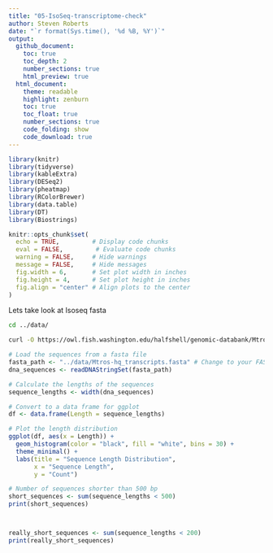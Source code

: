 ```yaml
---
title: "05-IsoSeq-transcriptome-check"
author: Steven Roberts
date: "`r format(Sys.time(), '%d %B, %Y')`" 
output: 
  github_document:
    toc: true
    toc_depth: 2
    number_sections: true
    html_preview: true
  html_document:
    theme: readable
    highlight: zenburn
    toc: true
    toc_float: true
    number_sections: true
    code_folding: show
    code_download: true
---
```


```r
library(knitr)
library(tidyverse)
library(kableExtra)
library(DESeq2)
library(pheatmap)
library(RColorBrewer)
library(data.table)
library(DT)
library(Biostrings)

knitr::opts_chunk$set(
  echo = TRUE,         # Display code chunks
  eval = FALSE,         # Evaluate code chunks
  warning = FALSE,     # Hide warnings
  message = FALSE,     # Hide messages
  fig.width = 6,       # Set plot width in inches
  fig.height = 4,      # Set plot height in inches
  fig.align = "center" # Align plots to the center
)
```

Lets take look at Isoseq fasta


```bash
cd ../data/

curl -O https://owl.fish.washington.edu/halfshell/genomic-databank/Mtros-hq_transcripts.fasta
```



```r

# Load the sequences from a fasta file
fasta_path <- "../data/Mtros-hq_transcripts.fasta" # Change to your FASTA file path
dna_sequences <- readDNAStringSet(fasta_path)

# Calculate the lengths of the sequences
sequence_lengths <- width(dna_sequences)

# Convert to a data frame for ggplot
df <- data.frame(Length = sequence_lengths)

# Plot the length distribution
ggplot(df, aes(x = Length)) + 
  geom_histogram(color = "black", fill = "white", bins = 30) +
  theme_minimal() +
  labs(title = "Sequence Length Distribution",
       x = "Sequence Length",
       y = "Count")

# Number of sequences shorter than 500 bp
short_sequences <- sum(sequence_lengths < 500)
print(short_sequences)



really_short_sequences <- sum(sequence_lengths < 200)
print(really_short_sequences)
```




